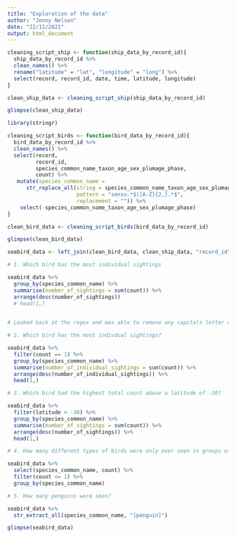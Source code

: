 ```yaml
---
title: "Exploration of the data"
author: "Jonny Nelson"
date: "22/11/2021"
output: html_document
---
```


```r

cleaning_script_ship <- function(ship_data_by_record_id){
  ship_data_by_record_id %>%
  clean_names() %>%
  rename("latitude" = "lat", "longitude" = "long") %>%
  select(record, record_id, date, time, latitude, longitude) 
}

clean_ship_data <- cleaning_script_ship(ship_data_by_record_id)

```


```r
glimpse(clean_ship_data)
```

```r
library(stringr)
```


```r

cleaning_script_birds <- function(bird_data_by_record_id){
  bird_data_by_record_id %>%
  clean_names() %>%
  select(record,
         record_id,
         species_common_name_taxon_age_sex_plumage_phase,
         count) %>%
   mutate(species_common_name = 
      str_replace_all(string = species_common_name_taxon_age_sex_plumage_phase,
                      pattern = "sensu.*$|[A-Z]{2,}.*$",
                      replacement = "")) %>%
    select(-species_common_name_taxon_age_sex_plumage_phase)
}

clean_bird_data <- cleaning_script_birds(bird_data_by_record_id)
```

```r
glimpse(clean_bird_data)
```

```r
seabird_data <- left_join(clean_bird_data, clean_ship_data, "record_id")
```

```r

# 1. Which bird has the most individual sightings

seabird_data %>%
  group_by(species_common_name) %>%
  summarise(number_of_sightings = sum(count)) %>%
  arrange(desc(number_of_sightings)) 
  # head(1,)
  

# Looked back at the regex and was able to remove any capitals letter after species common names as it may have ungrouped species
```

```r

# 2. Which bird has the most indivdual sightings?

seabird_data %>%
  filter(count == 1) %>%
  group_by(species_common_name) %>%
  summarise(number_of_individual_sightings = sum(count)) %>%
  arrange(desc(number_of_individual_sightings)) %>%
  head(1,)

```

```r

# 3. Which bird had the highest total count above a latitude of -30?

seabird_data %>%
  filter(latitude > -30) %>%
  group_by(species_common_name) %>%
  summarise(number_of_sightings = sum(count)) %>%
  arrange(desc(number_of_sightings)) %>%
  head(1,)

```

```r

# 4. How many different types of birds were only ever seen in groups of 1?

seabird_data %>%
  select(species_common_name, count) %>%
  filter(count <= 1) %>%
  group_by(species_common_name) 


```

```r
# 5. How many penguins were seen?

seabird_data %>%
  str_extract_all(species_common_name, "[penguin]")

```

```r
glimpse(seabird_data)
```

